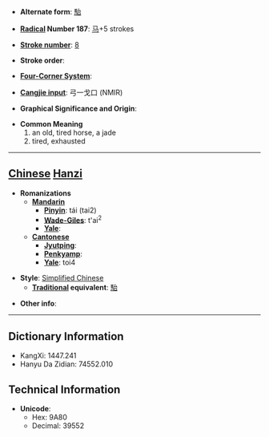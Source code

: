 * '''Alternate form''': [[駘]]

* '''[[Wiktionary:Chinese radical index| Radical]] Number 187''': [[Wiktionary:Chinese radical index 马|马]]+5 strokes

* '''[[Wiktionary:Chinese total strokes index|Stroke number]]''': [[Wiktionary:Chinese total strokes index 8|8]]

* '''Stroke order''': 

* '''[[Wiktionary:Chinese four corner index|Four-Corner System]]''': 

* '''[[Wiktionary:Chinese Cangjie index|Cangjie input]]''': 弓一戈口 (NMIR)

* '''Graphical Significance and Origin''': 

* '''Common Meaning'''
*#an old, tired horse, a jade
*# tired, exhausted


----

== [[Chinese]] [[Hanzi]] ==

* '''Romanizations'''
** '''[[Mandarin]]'''
*** '''[[Pinyin]]''': tái (tai2)
*** '''[[Wade-Giles]]''': t'ai<sup>2</sup>
*** '''[[Yale]]''': 
** '''[[Cantonese]]'''
*** '''[[Jyutping]]''':
*** '''[[Penkyamp]]''': 
*** '''[[Yale]]''': toi4

* '''Style''': [[Simplified Chinese]] 
** '''[[Traditional Chinese|Traditional]] equivalent''': [[駘]]

* '''Other info''': 

----

== Dictionary Information ==

* KangXi: 1447.241
* Hanyu Da Zidian: 74552.010

== Technical Information ==

* '''Unicode''':
** Hex: 9A80
** Decimal: 39552